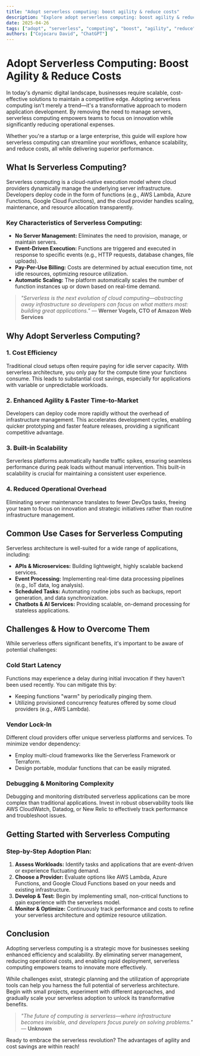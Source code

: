 ```yaml
---
title: "Adopt serverless computing: boost agility & reduce costs"
description: "Explore adopt serverless computing: boost agility & reduce costs in this detailed guide, offering insights, strategies, and practical tips to enhance your understanding and application of the topic."
date: 2025-04-26
tags: ["adopt", "serverless", "computing", "boost", "agility", "reduce", "costs"]
authors: ["Cojocaru David", "ChatGPT"]
---
```


# Adopt Serverless Computing: Boost Agility & Reduce Costs

In today's dynamic digital landscape, businesses require scalable, cost-effective solutions to maintain a competitive edge. Adopting serverless computing isn't merely a trend—it's a transformative approach to modern application development. By removing the need to manage servers, serverless computing empowers teams to focus on innovation while significantly reducing operational expenses.

Whether you're a startup or a large enterprise, this guide will explore how serverless computing can streamline your workflows, enhance scalability, and reduce costs, all while delivering superior performance.

## What Is Serverless Computing?

Serverless computing is a cloud-native execution model where cloud providers dynamically manage the underlying server infrastructure. Developers deploy code in the form of functions (e.g., AWS Lambda, Azure Functions, Google Cloud Functions), and the cloud provider handles scaling, maintenance, and resource allocation transparently.

### Key Characteristics of Serverless Computing:

*   **No Server Management:** Eliminates the need to provision, manage, or maintain servers.
*   **Event-Driven Execution:** Functions are triggered and executed in response to specific events (e.g., HTTP requests, database changes, file uploads).
*   **Pay-Per-Use Billing:** Costs are determined by actual execution time, not idle resources, optimizing resource utilization.
*   **Automatic Scaling:** The platform automatically scales the number of function instances up or down based on real-time demand.

> *"Serverless is the next evolution of cloud computing—abstracting away infrastructure so developers can focus on what matters most: building great applications."* — **Werner Vogels, CTO of Amazon Web Services**

## Why Adopt Serverless Computing?

### 1. Cost Efficiency

Traditional cloud setups often require paying for idle server capacity. With serverless architecture, you only pay for the compute time your functions consume. This leads to substantial cost savings, especially for applications with variable or unpredictable workloads.

### 2. Enhanced Agility & Faster Time-to-Market

Developers can deploy code more rapidly without the overhead of infrastructure management. This accelerates development cycles, enabling quicker prototyping and faster feature releases, providing a significant competitive advantage.

### 3. Built-in Scalability

Serverless platforms automatically handle traffic spikes, ensuring seamless performance during peak loads without manual intervention. This built-in scalability is crucial for maintaining a consistent user experience.

### 4. Reduced Operational Overhead

Eliminating server maintenance translates to fewer DevOps tasks, freeing your team to focus on innovation and strategic initiatives rather than routine infrastructure management.

## Common Use Cases for Serverless Computing

Serverless architecture is well-suited for a wide range of applications, including:

*   **APIs & Microservices:** Building lightweight, highly scalable backend services.
*   **Event Processing:** Implementing real-time data processing pipelines (e.g., IoT data, log analysis).
*   **Scheduled Tasks:** Automating routine jobs such as backups, report generation, and data synchronization.
*   **Chatbots & AI Services:** Providing scalable, on-demand processing for stateless applications.

## Challenges & How to Overcome Them

While serverless offers significant benefits, it's important to be aware of potential challenges:

### Cold Start Latency

Functions may experience a delay during initial invocation if they haven't been used recently. You can mitigate this by:

*   Keeping functions "warm" by periodically pinging them.
*   Utilizing provisioned concurrency features offered by some cloud providers (e.g., AWS Lambda).

### Vendor Lock-In

Different cloud providers offer unique serverless platforms and services. To minimize vendor dependency:

*   Employ multi-cloud frameworks like the Serverless Framework or Terraform.
*   Design portable, modular functions that can be easily migrated.

### Debugging & Monitoring Complexity

Debugging and monitoring distributed serverless applications can be more complex than traditional applications. Invest in robust observability tools like AWS CloudWatch, Datadog, or New Relic to effectively track performance and troubleshoot issues.

## Getting Started with Serverless Computing

### Step-by-Step Adoption Plan:

1.  **Assess Workloads:** Identify tasks and applications that are event-driven or experience fluctuating demand.
2.  **Choose a Provider:** Evaluate options like AWS Lambda, Azure Functions, and Google Cloud Functions based on your needs and existing infrastructure.
3.  **Develop & Test:** Begin by implementing small, non-critical functions to gain experience with the serverless model.
4.  **Monitor & Optimize:** Continuously track performance and costs to refine your serverless architecture and optimize resource utilization.

## Conclusion

Adopting serverless computing is a strategic move for businesses seeking enhanced efficiency and scalability. By eliminating server management, reducing operational costs, and enabling rapid deployment, serverless computing empowers teams to innovate more effectively.

While challenges exist, strategic planning and the utilization of appropriate tools can help you harness the full potential of serverless architecture. Begin with small projects, experiment with different approaches, and gradually scale your serverless adoption to unlock its transformative benefits.

> *"The future of computing is serverless—where infrastructure becomes invisible, and developers focus purely on solving problems."* — **Unknown**

Ready to embrace the serverless revolution? The advantages of agility and cost savings are within reach!
